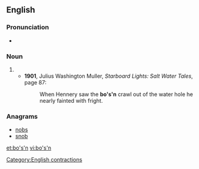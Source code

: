 ==English==

===Pronunciation===
* {{IPA|/ˈbəʊsn̩/|lang=en}}

===Noun===
{{en-noun}}

# {{alternative form of|bosun|lang=en}}
#* '''1901''', Julius Washington Muller, ''Starboard Lights: Salt Water Tales'', page 87:
#*: When Hennery saw the '''bo's'n''' crawl out of the water hole he nearly fainted with fright.

===Anagrams===
* [[nobs#English|nobs]]
* [[snob#English|snob]]

[[Category:English contractions]]

[[et:bo's'n]]
[[vi:bo's'n]]